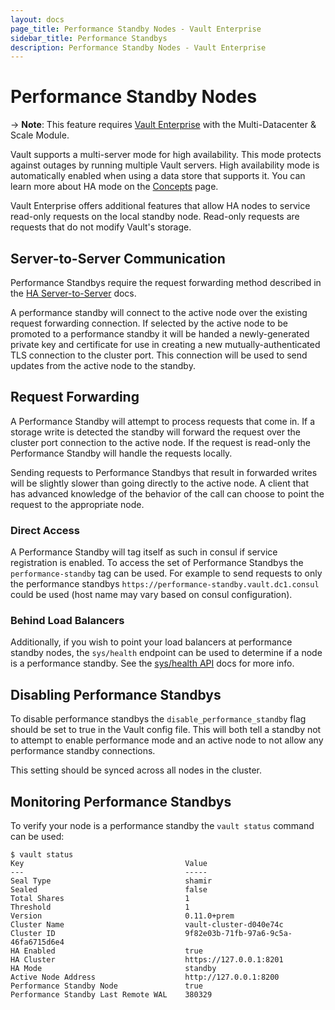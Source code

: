 ```yaml
---
layout: docs
page_title: Performance Standby Nodes - Vault Enterprise
sidebar_title: Performance Standbys
description: Performance Standby Nodes - Vault Enterprise
---
```


# Performance Standby Nodes

-> **Note**: This feature requires [Vault Enterprise](https://www.hashicorp.com/products/vault/)
with the Multi-Datacenter & Scale Module.

Vault supports a multi-server mode for high availability. This mode protects
against outages by running multiple Vault servers. High availability mode
is automatically enabled when using a data store that supports it. You can
learn more about HA mode on the [Concepts](/vault/docs/concepts/ha) page.

Vault Enterprise offers additional features that allow HA nodes to service
read-only requests on the local standby node. Read-only requests are requests
that do not modify Vault's storage.

## Server-to-Server Communication

Performance Standbys require the request forwarding method described in the [HA
Server-to-Server](/vault/docs/concepts/ha#server-to-server-communication) docs.

A performance standby will connect to the active node over the existing request
forwarding connection. If selected by the active node to be promoted to a
performance standby it will be handed a newly-generated private key and certificate
for use in creating a new mutually-authenticated TLS connection to the cluster
port. This connection will be used to send updates from the active node to the
standby.

## Request Forwarding

A Performance Standby will attempt to process requests that come in. If a
storage write is detected the standby will forward the request over the cluster
port connection to the active node. If the request is read-only the Performance
Standby will handle the requests locally.

Sending requests to Performance Standbys that result in forwarded writes will be
slightly slower than going directly to the active node. A client that has
advanced knowledge of the behavior of the call can choose to point the request
to the appropriate node.

### Direct Access

A Performance Standby will tag itself as such in consul if service registration
is enabled. To access the set of Performance Standbys the `performance-standby`
tag can be used. For example to send requests to only the performance standbys
`https://performance-standby.vault.dc1.consul` could be used (host name may vary
based on consul configuration).

### Behind Load Balancers

Additionally, if you wish to point your load balancers at performance standby
nodes, the `sys/health` endpoint can be used to determine if a node is a
performance standby. See the [sys/health API](/vault/api-docs/system/health) docs for
more info.

## Disabling Performance Standbys

To disable performance standbys the `disable_performance_standby` flag should be
set to true in the Vault config file. This will both tell a standby not to
attempt to enable performance mode and an active node to not allow any
performance standby connections.

This setting should be synced across all nodes in the cluster.

## Monitoring Performance Standbys

To verify your node is a performance standby the `vault status` command can be
used:

```
$ vault status
Key                                    Value
---                                    -----
Seal Type                              shamir
Sealed                                 false
Total Shares                           1
Threshold                              1
Version                                0.11.0+prem
Cluster Name                           vault-cluster-d040e74c
Cluster ID                             9f82e03b-71fb-97a6-9c5a-46fa6715d6e4
HA Enabled                             true
HA Cluster                             https://127.0.0.1:8201
HA Mode                                standby
Active Node Address                    http://127.0.0.1:8200
Performance Standby Node               true
Performance Standby Last Remote WAL    380329
```
